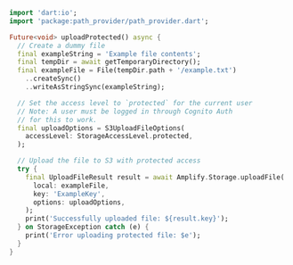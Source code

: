 ```dart
import 'dart:io';
import 'package:path_provider/path_provider.dart';

Future<void> uploadProtected() async {
  // Create a dummy file
  final exampleString = 'Example file contents';
  final tempDir = await getTemporaryDirectory();
  final exampleFile = File(tempDir.path + '/example.txt')
    ..createSync()
    ..writeAsStringSync(exampleString);

  // Set the access level to `protected` for the current user
  // Note: A user must be logged in through Cognito Auth
  // for this to work.
  final uploadOptions = S3UploadFileOptions(
    accessLevel: StorageAccessLevel.protected,
  );

  // Upload the file to S3 with protected access
  try {
    final UploadFileResult result = await Amplify.Storage.uploadFile(
      local: exampleFile,
      key: 'ExampleKey',
      options: uploadOptions,
    );
    print('Successfully uploaded file: ${result.key}');
  } on StorageException catch (e) {
    print('Error uploading protected file: $e');
  }
}
```